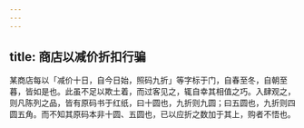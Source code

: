 ```yaml
---
---
---
```

title: 商店以减价折扣行骗
---



某商店每以「减价十日，自今日始，照码九折」等字标于门，自春至冬，自朝至暮，皆如是也。此虽不足以欺土着，而过客见之，辄自幸其相值之巧。入肆观之，则凡陈列之品，皆有原码书于红纸，曰十圆也，九折则九圆；曰五圆也，九折则四圆五角。而不知其原码本非十圆、五圆也，已以应折之数加于其上，购者不悟也。